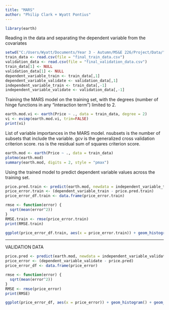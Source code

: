 ---
title: "MARS"
author: "Philip Clark + Wyatt Pontius"
---

```{r}
library(earth)
```

Reading in the data and separating the dependent variable from the covariates
```{r}
setwd("C:/Users/Wyatt/Documents/Year 3 - Autumn/MS&E 226/Project/Data/")
train_data <- read.csv(file = "final_train_data.csv")
validation_data <- read.csv(file = "final_validation_data.csv")
train_data[1] <- NULL
validation_data[1] <- NULL
dependent_variable_train <- train_data[,1]
dependent_variable_validate <- validation_data[,1]
independent_variable_train <- train_data[,-1]
independent_variable_validate <- validation_data[,-1]
```

Training the MARS model on the training set, with the degrees (number of hinge functions in any "interaction term") limited to 2.
```{r}
earth.mod.vi <- earth(Price ~ ., data = train_data, degree = 2)
vi <- evimp(earth.mod.vi, trim=FALSE)
print(vi)
```

List of variable importances in the MARS model. nsubsets is the number of subsets that include the variable. gcv is the generalized cross validation criterion score. rss is the residual sum of squares criterion score.
```{r}
earth.mod <- earth(Price ~ ., data = train_data)
plotmo(earth.mod)
summary(earth.mod, digits = 2, style = "pmax")
```

Using the trained model to predict dependent variable values across the training set.
```{r}
price.pred.train <- predict(earth.mod, newdata = independent_variable_train)
price_error.train <- (dependent_variable_train - price.pred.train)
price_error_df.train <- data.frame(price_error.train)
```

```{r}
rmse <- function(error) {
  sqrt(mean(error^2))
}
RMSE.train <- rmse(price_error.train)
print(RMSE.train)
```

```{r}
ggplot(price_error_df.train, aes(x = price_error.train)) + geom_histogram() + geom_vline(aes(xintercept = mean(price_error.train)), color = "red", linetype = "dashed", size = 1)
```

--------------------------------------------------------------------------------------------
VALIDATION DATA

```{r}
price.pred <- predict(earth.mod, newdata = independent_variable_validate)
price_error <- (dependent_variable_validate - price.pred)
price_error_df <- data.frame(price_error)
```

```{r}
rmse <- function(error) {
  sqrt(mean(error^2))
}
RMSE <- rmse(price_error)
print(RMSE)
```

```{r}
ggplot(price_error_df, aes(x = price_error)) + geom_histogram() + geom_vline(aes(xintercept = mean(price_error)), color = "red", linetype = "dashed", size = 1)
```
